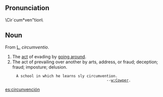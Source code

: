 ==Pronunciation==
\Cir`cum*ven"tion\

==Noun==
From  [[L.]] ''circumventio''.

#The [[act]] of evading by [[go around|going around]].
#The act of prevailing over another by arts, address, or fraud; deception; fraud; imposture; delusion.

      A school in which he learns sly circumvention.
                                               --[[w:Cowper]].

 
[[es:circunvención]]